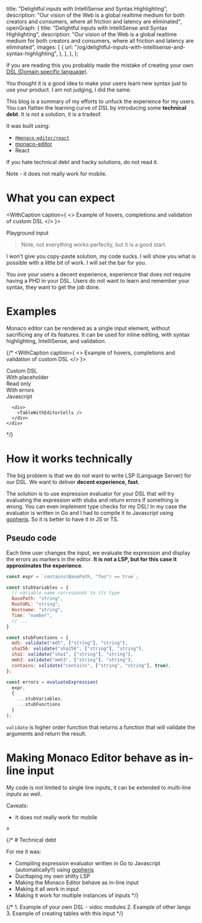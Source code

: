   title: "Delightful inputs with IntelliSense and Syntax Highlighting",
  description:
    "Our vision of the Web is a global realtime medium for both creators and consumers, where all friction and latency are eliminated",
  openGraph: {
    title: "Delightful inputs with IntelliSense and Syntax Highlighting",
    description:
      "Our vision of the Web is a global realtime medium for both creators and consumers, where all friction and latency are eliminated",
    images: [
      {
        url: "/og/delightful-inputs-with-intellisense-and-syntax-highlighting",
      },
    ],
  },
};

If you are reading this you probably made the mistake of creating your own [DSL (Domain specific language)](https://en.wikipedia.org/wiki/Domain-specific_language).

You thought it is a good idea to make your users learn new syntax just to use your product. I am not judging, I did the same.

This blog is a summary of my efforts to unfuck the experience for my users. You can flatten the learning curve of DSL by introducing some **technical debt**. It is not a solution, it is a tradeof.

It was built using:
- [`@monaco-editor/react`](https://www.npmjs.com/package/@monaco-editor/react)
- [monaco-editor](https://www.npmjs.com/package/monaco-editor)
- React

If you hate technical debt and hacky solutions, do not read it.

Note - it does not really work for mobile.

# What you can expect

<WithCaption caption={
  <>
    Example of hovers, completions and validation of custom DSL
  </>
}>
  <div className="flex flex-col px-4 mt-3 py-3 bg-gradient-to-b from-blue-100 via-pink-100 to-blue-50 rounded-lg justify-center align-middle items-center w-full min-h-40">
    <div className="w-full max-w-[550px]">
      <span className="mb-2 dark:text-gray-800">Playground input</span>
      <CustomDSLInput input={`base64("edit_me2") == 1 && contains(BasePath, "foo")`} />
    </div>
  </div>
</WithCaption>

> Note, not everything works perfectly, but it is a good start.

I won't give you copy-paste solution, my code sucks. I will show you what is possible with a little bit of work. I will set the bar for you.

You ove your users a decent experience, experience that does not require having a PHD in your DSL. Users do not want to learn and remember your syntax, they want to get the job done.

# Examples

Monaco editor can be rendered as a single input element, without sacrificing any of its features. It can be used for inline editing, with syntax highlighting, IntelliSense, and validation.

{/* <WithCaption caption={
  <>
    Example of hovers, completions and validation of custom DSL
  </>
}>
  <div className="flex flex-col py-5 px-4 mt-3 bg-gradient-to-b from-blue-100 via-pink-100 to-blue-50 rounded-lg justify-center align-middle items-center w-full min-h-40">
    <div className="w-full flex flex-col space-y-5 max-w-[550px]">
      <div>
      <span className="mb-2 dark:text-gray-800">Custom DSL</span>
      <CustomDSLInput input={`base64("edit_me2") == 1 && contains(BasePath, "foo")`} />
      </div>
      <div>
        <span className="mb-2 dark:text-gray-800">With placeholder</span>
        <CustomDSLInput input={``} />
      </div>
      <div>
        <span className="mb-2 dark:text-gray-800">Read only</span>
        <CustomDSLInput readOnly={true} input={`base64("I am readonly")`} />
      </div>
      <div>
        <span className="mb-2 dark:text-gray-800">With errors</span>
        <CustomDSLInput input={`base64("param1", "too many params")`} />
      </div>
      <div>
        <span className="mb-2 dark:text-gray-800">Javascript</span>
        <CustomDSLInput
          languageId="javascript"
          disableCustomDSL={true}
          input={`console.log("Hello world"); // I am just javascript input`}
        />
      </div>


      <div>
        <TableWithEditorCells />
      </div>
    </div>
  </div>
</WithCaption> */}


# How it works technically

The big problem is that we do not want to write LSP (Language Server) for our DSL. We want to deliver **decent experience, fast**.

The solution is to use expression evaluator for your DSL that will try evaluating the expression with stubs and return errors if something is wrong. You can even implement type checks for my DSL! In my case the evaluator is written in Go and I had to compile it to Javascript using [gopherjs](https://github.com/gopherjs/gopherjs). So it is better to have it in JS or TS.

## Pseudo code
Each time user changes the input, we evaluate the expression and display the errors as markers in the editor. **It is not a LSP, but for this case it approximates the experience**.

```javascript
const expr = `contains(BasePath, "foo") == true`;

const stubVariables = {
  // variable name corresponds to its type
  BasePath: "string",
  RootURL: "string",
  Hostname: "string",
  Time: "number",
  // ...
}

const stubFunctions = {
  md5: validate("md5", ["string"], "string"),
  sha256: validate("sha256", ["string"], "string"),
  sha1: validate("sha1", ["string"], "string"),
  mmh3: validate("mmh3", ["string"], "string"),
  contains: validate("contains", ["string", "string"], true),
};

const errors = evaluateExpression(
  expr,
  {
    ...stubVariables,
    ...stubFunctions
  }
);
```

`validate` is higher order function that returns a function that will validate the arguments and return the result.

# Making Monaco Editor behave as in-line input

My code is not limited to single line inputs, it can be extended to multi-line inputs as well.

Caveats:
- It does not really work for mobile


```typescript
a
```

{/* # Technical debt

For me it was:

- Compiling expression evaluator written in Go to Javascript (automatically!!) using [gopherjs](https://github.com/gopherjs/gopherjs)
- Ducttaping my own shitty LSP
- Making the Monaco Editor behave as in-line input
- Making it all work in input
- Making it work for multiple instances of inputs */}


{/* 1. Example of your own DSL - vidoc modules
2. Example of other langs
3. Example of creating tables with this input
*/}